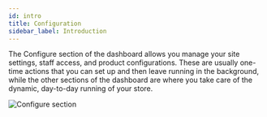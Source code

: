```yaml
---
id: intro
title: Configuration
sidebar_label: Introduction
---
```


The Configure section of the dashboard allows you manage your site settings, staff access, and product configurations. These are usually one-time actions that you can set up and then leave running in the background, while the other sections of the dashboard are where you take care of the dynamic, day-to-day running of your store.

![Configure section](/assets/dashboard-config/config1.JPG)
